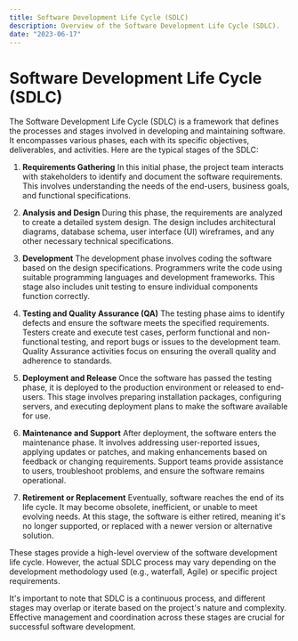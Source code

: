 ```yaml
---
title: Software Development Life Cycle (SDLC)
description: Overview of the Software Development Life Cycle (SDLC).
date: "2023-06-17"
---
```


# Software Development Life Cycle (SDLC)

The Software Development Life Cycle (SDLC) is a framework that defines the processes and stages involved in developing and maintaining software. It encompasses various phases, each with its specific objectives, deliverables, and activities. Here are the typical stages of the SDLC:

1. **Requirements Gathering**
   In this initial phase, the project team interacts with stakeholders to identify and document the software requirements. This involves understanding the needs of the end-users, business goals, and functional specifications.

2. **Analysis and Design**
   During this phase, the requirements are analyzed to create a detailed system design. The design includes architectural diagrams, database schema, user interface (UI) wireframes, and any other necessary technical specifications.

3. **Development**
   The development phase involves coding the software based on the design specifications. Programmers write the code using suitable programming languages and development frameworks. This stage also includes unit testing to ensure individual components function correctly.

4. **Testing and Quality Assurance (QA)**
   The testing phase aims to identify defects and ensure the software meets the specified requirements. Testers create and execute test cases, perform functional and non-functional testing, and report bugs or issues to the development team. Quality Assurance activities focus on ensuring the overall quality and adherence to standards.

5. **Deployment and Release**
   Once the software has passed the testing phase, it is deployed to the production environment or released to end-users. This stage involves preparing installation packages, configuring servers, and executing deployment plans to make the software available for use.

6. **Maintenance and Support**
   After deployment, the software enters the maintenance phase. It involves addressing user-reported issues, applying updates or patches, and making enhancements based on feedback or changing requirements. Support teams provide assistance to users, troubleshoot problems, and ensure the software remains operational.

7. **Retirement or Replacement**
   Eventually, software reaches the end of its life cycle. It may become obsolete, inefficient, or unable to meet evolving needs. At this stage, the software is either retired, meaning it's no longer supported, or replaced with a newer version or alternative solution.

These stages provide a high-level overview of the software development life cycle. However, the actual SDLC process may vary depending on the development methodology used (e.g., waterfall, Agile) or specific project requirements.

It's important to note that SDLC is a continuous process, and different stages may overlap or iterate based on the project's nature and complexity. Effective management and coordination across these stages are crucial for successful software development.
